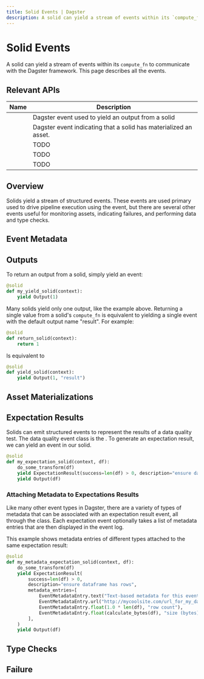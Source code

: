 ```yaml
---
title: Solid Events | Dagster
description: A solid can yield a stream of events within its `compute_fn` to communicate with the Dagster framework. This page describes all the events.
---
```


# Solid Events

A solid can yield a stream of events within its `compute_fn` to communicate with the Dagster framework. This page describes all the events.

## Relevant APIs

| Name                                       | Description                                                      |
| ------------------------------------------ | ---------------------------------------------------------------- |
| <PyObject object="Output"  />              | Dagster event used to yield an output from a solid               |
| <PyObject object="AssetMaterialization" /> | Dagster event indicating that a solid has materialized an asset. |
| <PyObject object="ExpectationResult" />    | TODO                                                             |
| <PyObject object="TypeCheck"  />           | TODO                                                             |
| <PyObject object="Failure"  />             | TODO                                                             |

## Overview

Solids yield a stream of structured events. These events are used primary used to drive pipeline execution using the <PyObject object="Output"/> event, but there are several other events useful for monitoring assets, indicating failures, and performing data and type checks.

## Event Metadata

<TODO />

## Outputs

To return an output from a solid, simply yield an <PyObject object="Output"/> event:

```python
@solid
def my_yield_solid(context):
    yield Output(1)
```

Many solids yield only one output, like the example above. Returning a single value from a solid's `compute_fn` is equivalent to yielding a single <PyObject object="Output"/> event with the default output name "result". For example:

```python
@solid
def return_solid(context):
    return 1
```

Is equivalent to

```python
@solid
def yield_solid(context):
    yield Output(1, "result")
```

## Asset Materializations

<TODO />

## Expectation Results

Solids can emit structured events to represent the results of a data quality test. The data quality event class is the <PyObject object="ExpectationResult" />. To generate an expectation result, we can yield an <PyObject object="ExpectationResult" /> event in our solid.

```python
@solid
def my_expectation_solid(context, df):
    do_some_transform(df)
    yield ExpectationResult(success=len(df) > 0, description="ensure dataframe has rows")
    yield Output(df)
```

### Attaching Metadata to Expectations Results

Like many other event types in Dagster, there are a variety of types of metadata that can be associated with an expectation result event, all through the <PyObject object="EventMetadataEntry"/> class. Each expectation event optionally takes a list of metadata entries that are then displayed in the event log.

This example shows metadata entries of different types attached to the same expectation result:

```python
@solid
def my_metadata_expectation_solid(context, df):
    do_some_transform(df)
    yield ExpectationResult(
        success=len(df) > 0,
        description="ensure dataframe has rows",
        metadata_entries=[
            EventMetadataEntry.text("Text-based metadata for this event", label="text_metadata"),
            EventMetadataEntry.url("http://mycoolsite.com/url_for_my_data", label="dashboard_url"),
            EventMetadataEntry.float(1.0 * len(df), "row count"),
            EventMetadataEntry.float(calculate_bytes(df), "size (bytes)"),
        ],
    )
    yield Output(df)
```

## Type Checks

<TODO />

## Failure

<TODO />
